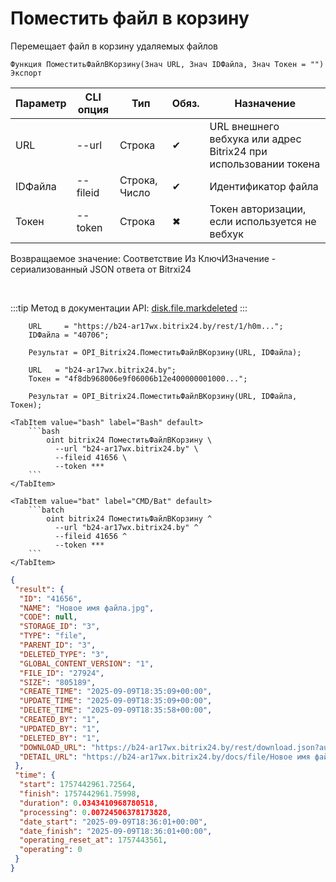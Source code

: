 ﻿---
sidebar_position: 6
description: Поместить файл в корзину и другие функции для работы с Bitrix24 в Открытом пакете интеграций - бесплатной open-source библиотеке интеграций для 1С:Предприятие 8, OneScript и CLI
keywords: [1C, 1С, 1С:Предприятие, 1С:Предприятие 8.3, API, Интеграция, Сервисы, Обмен, OneScript, CLI, Bitrix24]
---


# Поместить файл в корзину
 Перемещает файл в корзину удаляемых файлов



`Функция ПоместитьФайлВКорзину(Знач URL, Знач IDФайла, Знач Токен = "") Экспорт`

  | Параметр | CLI опция | Тип | Обяз. | Назначение |
  |-|-|-|-|-|
  | URL | --url | Строка | &#x2714; | URL внешнего вебхука или адрес Bitrix24 при использовании токена |
  | IDФайла | --fileid | Строка, Число | &#x2714; | Идентификатор файла |
  | Токен | --token | Строка | &#x2716; | Токен авторизации, если используется не вебхук |

  
  Возвращаемое значение:   Соответствие Из КлючИЗначение - сериализованный JSON ответа от Bitrxi24

<br/>

:::tip
Метод в документации API: [disk.file.markdeleted](https://dev.1c-bitrix.ru/rest_help/disk/file/disk_file_markdeleted.php)
:::
<br/>



```bsl title="Пример использования для 1С:Предприятие/OneScript"
    URL     = "https://b24-ar17wx.bitrix24.by/rest/1/h0m...";
    IDФайла = "40706";

    Результат = OPI_Bitrix24.ПоместитьФайлВКорзину(URL, IDФайла);

    URL   = "b24-ar17wx.bitrix24.by";
    Токен = "4f8db968006e9f06006b12e400000001000...";

    Результат = OPI_Bitrix24.ПоместитьФайлВКорзину(URL, IDФайла, Токен);
```
    

 <Tabs>
  
    <TabItem value="bash" label="Bash" default>
        ```bash
            oint bitrix24 ПоместитьФайлВКорзину \
              --url "b24-ar17wx.bitrix24.by" \
              --fileid 41656 \
              --token ***
        ```
    </TabItem>
  
    <TabItem value="bat" label="CMD/Bat" default>
        ```batch
            oint bitrix24 ПоместитьФайлВКорзину ^
              --url "b24-ar17wx.bitrix24.by" ^
              --fileid 41656 ^
              --token ***
        ```
    </TabItem>
</Tabs>


```json title="Результат"
{
 "result": {
  "ID": "41656",
  "NAME": "Новое имя файла.jpg",
  "CODE": null,
  "STORAGE_ID": "3",
  "TYPE": "file",
  "PARENT_ID": "3",
  "DELETED_TYPE": "3",
  "GLOBAL_CONTENT_VERSION": "1",
  "FILE_ID": "27924",
  "SIZE": "805189",
  "CREATE_TIME": "2025-09-09T18:35:09+00:00",
  "UPDATE_TIME": "2025-09-09T18:35:09+00:00",
  "DELETE_TIME": "2025-09-09T18:35:58+00:00",
  "CREATED_BY": "1",
  "UPDATED_BY": "1",
  "DELETED_BY": "1",
  "DOWNLOAD_URL": "https://b24-ar17wx.bitrix24.by/rest/download.json?auth=ef7fc068006e9f06006b12e400000001000007ed6f3d01800e0af50222c0e3c75d75fe&token=disk%7CaWQ9NDE2NTYmXz01dWRDYXd4V3ozWDRMVWhZVDNFSnJOcjVXN3VpQ01LTQ%3D%3D%7CImRvd25sb2FkfGRpc2t8YVdROU5ERTJOVFltWHowMWRXUkRZWGQ0VjNveldEUk1WV2haVkRORlNuSk9jalZYTjNWcFEwMUxUUT09fGVmN2ZjMDY4MDA2ZTlmMDYwMDZiMTJlNDAwMDAwMDAxMDAwMDA3ZWQ2ZjNkMDE4MDBlMGFmNTAyMjJjMGUzYzc1ZDc1ZmUi.kw8Cz413PqQi4OsadOXhgRFDUYu494wF8Pfj%2BH54UP8%3D",
  "DETAIL_URL": "https://b24-ar17wx.bitrix24.by/docs/file/Новое имя файла.jpgi17574429586118i"
 },
 "time": {
  "start": 1757442961.72564,
  "finish": 1757442961.75998,
  "duration": 0.0343410968780518,
  "processing": 0.00724506378173828,
  "date_start": "2025-09-09T18:36:01+00:00",
  "date_finish": "2025-09-09T18:36:01+00:00",
  "operating_reset_at": 1757443561,
  "operating": 0
 }
}
```
